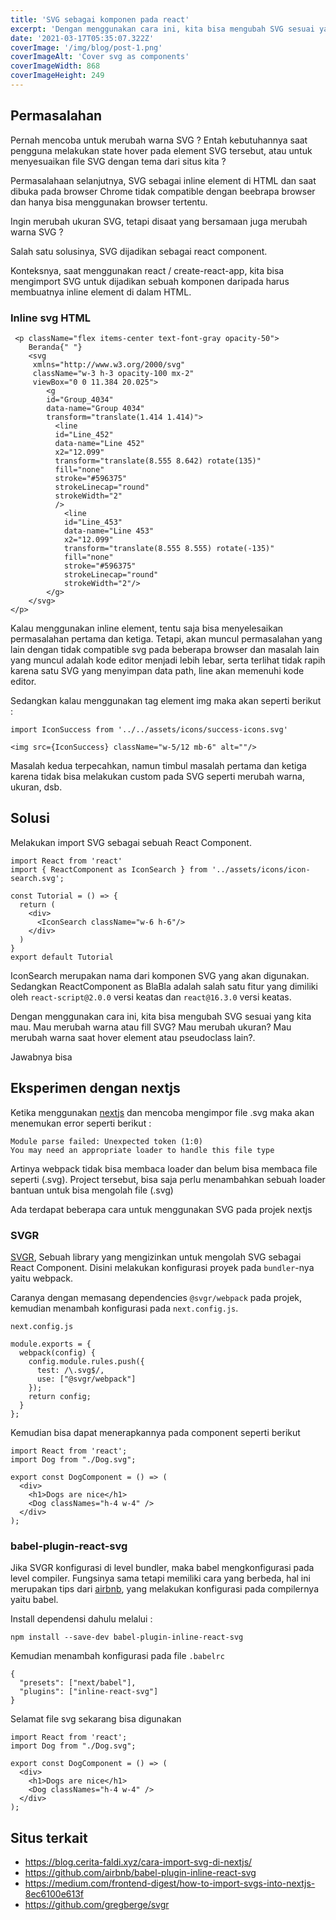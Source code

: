 ```yaml
---
title: 'SVG sebagai komponen pada react'
excerpt: 'Dengan menggunakan cara ini, kita bisa mengubah SVG sesuai yang kita mau. Mau merubah warna atau fill SVG? Mau merubah ukuran? Mau merubah warna saat hover element atau pseudoclass lain?'
date: '2021-03-17T05:35:07.322Z'
coverImage: '/img/blog/post-1.png'
coverImageAlt: 'Cover svg as components'
coverImageWidth: 868
coverImageHeight: 249
---
```


## Permasalahan

Pernah mencoba untuk merubah warna SVG ? Entah kebutuhannya saat pengguna melakukan state hover pada element SVG tersebut, atau untuk menyesuaikan file SVG dengan tema dari situs kita ?

Permasalahaan selanjutnya, SVG sebagai inline element di HTML dan saat dibuka pada browser Chrome tidak compatible dengan beebrapa browser dan hanya bisa menggunakan browser tertentu.

Ingin merubah ukuran SVG, tetapi disaat yang bersamaan juga merubah warna SVG ? 

Salah satu solusinya, SVG dijadikan sebagai react component.

Konteksnya, saat menggunakan react / create-react-app, kita bisa mengimport SVG untuk dijadikan sebuah komponen daripada harus membuatnya inline element di dalam HTML. 

### Inline svg HTML

```
 <p className="flex items-center text-font-gray opacity-50">
    Beranda{" "}
    <svg
     xmlns="http://www.w3.org/2000/svg"
     className="w-3 h-3 opacity-100 mx-2"
     viewBox="0 0 11.384 20.025">
        <g
        id="Group_4034"
        data-name="Group 4034"
        transform="translate(1.414 1.414)">
          <line
          id="Line_452"
          data-name="Line 452"
          x2="12.099"
          transform="translate(8.555 8.642) rotate(135)"
          fill="none"
          stroke="#596375"
          strokeLinecap="round"
          strokeWidth="2"
          />
            <line
            id="Line_453"
            data-name="Line 453"
            x2="12.099"
            transform="translate(8.555 8.555) rotate(-135)"
            fill="none"
            stroke="#596375"
            strokeLinecap="round"
            strokeWidth="2"/>
        </g>
    </svg>
</p>
```

Kalau menggunakan inline element, tentu saja bisa menyelesaikan permasalahan pertama dan ketiga. Tetapi, akan muncul permasalahan yang lain dengan tidak compatible svg pada beberapa browser dan masalah lain yang muncul adalah kode editor menjadi lebih lebar, serta terlihat tidak rapih karena satu SVG yang menyimpan data path, line akan memenuhi kode editor.

Sedangkan kalau menggunakan tag element img maka akan seperti berikut :

```
import IconSuccess from '../../assets/icons/success-icons.svg'

<img src={IconSuccess} className="w-5/12 mb-6" alt=""/>
```

Masalah kedua terpecahkan, namun timbul masalah pertama dan ketiga karena tidak bisa melakukan custom pada SVG seperti merubah warna, ukuran, dsb. 

## Solusi

Melakukan import SVG sebagai sebuah React Component.

```
import React from 'react'
import { ReactComponent as IconSearch } from '../assets/icons/icon-search.svg';

const Tutorial = () => {
  return (
    <div>
      <IconSearch className="w-6 h-6"/>
    </div>
  )
}
export default Tutorial
```

IconSearch merupakan nama dari komponen SVG yang akan digunakan. Sedangkan ReactComponent as BlaBla adalah salah satu fitur yang dimiliki oleh `react-script@2.0.0` versi keatas dan `react@16.3.0` versi keatas.

Dengan menggunakan cara ini, kita bisa mengubah SVG sesuai yang kita mau. Mau merubah warna atau fill SVG? Mau merubah ukuran? Mau merubah warna saat hover element atau pseudoclass lain?. 

Jawabnya bisa

## Eksperimen dengan nextjs

Ketika menggunakan [nextjs](https://nextjs.org/) dan mencoba mengimpor file .svg maka akan menemukan error seperti berikut :

```
Module parse failed: Unexpected token (1:0)
You may need an appropriate loader to handle this file type
```

Artinya webpack tidak bisa membaca loader dan belum bisa membaca file seperti (.svg). Project tersebut, bisa saja perlu menambahkan sebuah loader bantuan untuk bisa mengolah file (.svg)

Ada terdapat beberapa cara untuk menggunakan SVG pada projek nextjs

### SVGR

[SVGR](https://github.com/gregberge/svgr), Sebuah library yang mengizinkan untuk mengolah SVG sebagai React Component. Disini melakukan konfigurasi proyek pada `bundler`-nya yaitu webpack.

Caranya dengan memasang dependencies `@svgr/webpack` pada projek,  kemudian menambah konfigurasi pada `next.config.js`.

`next.config.js`

```
module.exports = {
  webpack(config) {
    config.module.rules.push({
      test: /\.svg$/,
      use: ["@svgr/webpack"]
    });
    return config;
  }
};
```

Kemudian bisa dapat menerapkannya pada component seperti berikut

```
import React from 'react';
import Dog from "./Dog.svg";

export const DogComponent = () => (
  <div>
    <h1>Dogs are nice</h1>
    <Dog classNames="h-4 w-4" />
  </div>
);
```

### babel-plugin-react-svg

Jika SVGR konfigurasi di level bundler, maka babel mengkonfigurasi pada level compiler. Fungsinya sama tetapi memiliki cara yang berbeda, hal ini merupakan tips dari [airbnb]([https://github.com/airbnb/babel-plugin-inline-react-svg]), yang melakukan konfigurasi pada compilernya yaitu babel.

Install dependensi dahulu melalui :

```
npm install --save-dev babel-plugin-inline-react-svg
```

Kemudian menambah konfigurasi pada file `.babelrc`

```
{
  "presets": ["next/babel"],
  "plugins": ["inline-react-svg"]
}
```

Selamat file svg sekarang bisa digunakan

```
import React from 'react';
import Dog from "./Dog.svg";

export const DogComponent = () => (
  <div>
    <h1>Dogs are nice</h1>
    <Dog classNames="h-4 w-4" />
  </div>
);
```

## Situs terkait 

- https://blog.cerita-faldi.xyz/cara-import-svg-di-nextjs/
- https://github.com/airbnb/babel-plugin-inline-react-svg
- https://medium.com/frontend-digest/how-to-import-svgs-into-nextjs-8ec6100e613f
- https://github.com/gregberge/svgr
